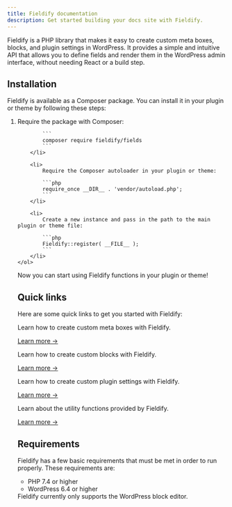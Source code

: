 ```yaml
---
title: Fieldify documentation
description: Get started building your docs site with Fieldify.
---
```



Fieldify is a PHP library that makes it easy to create custom meta boxes, blocks, and plugin settings in WordPress. It provides a simple and intuitive API that allows you to define fields and render them in the WordPress admin interface, without needing React or a build step.

## Installation

Fieldify is available as a Composer package. You can install it in your plugin or theme by following these steps:

<Steps>
    <ol>
        <li>
            Require the package with Composer:

            ```
            composer require fieldify/fields
            ```
        </li>

        <li>
            Require the Composer autoloader in your plugin or theme:

            ```php
            require_once __DIR__ . 'vendor/autoload.php';
            ```
        </li>

        <li>
            Create a new instance and pass in the path to the main plugin or theme file:

            ```php
            Fieldify::register( __FILE__ );
            ```
        </li>
    </ol>

</Steps>

Now you can start using Fieldify functions in your plugin or theme!

## Quick links

Here are some quick links to get you started with Fieldify:

<CardGrid>
    <Card title="Meta boxes" icon="pencil">
        <p>Learn how to create custom meta boxes with Fieldify.</p>
        <p><a href="/reference/custom-meta-boxes">Learn more →</a></p>
    </Card>
	<Card title="SSR Blocks" icon="add-document">
		<p>Learn how to create custom blocks with Fieldify.</p>
        <p><a href="/reference/custom-blocks">Learn more →</a></p>
	</Card>
	<Card title="Plugin settings" icon="setting">
		<p>Learn how to create custom plugin settings with Fieldify.</p>
        <p><a href="/reference/custom-settings">Learn more →</a></p>
	</Card>
	<Card title="Utility functions" icon="open-book">
		<p>Learn about the utility functions provided by Fieldify.</p>
        <p><a href="/reference/utility-functions">Learn more →</a></p>
	</Card>
</CardGrid>

## Requirements

Fieldify has a few basic requirements that must be met in order to run properly. These requirements are:

- PHP 7.4 or higher
- WordPress 6.4 or higher

<Aside
    title="Note"
>
    Fieldify currently only supports the WordPress block editor.
</Aside>